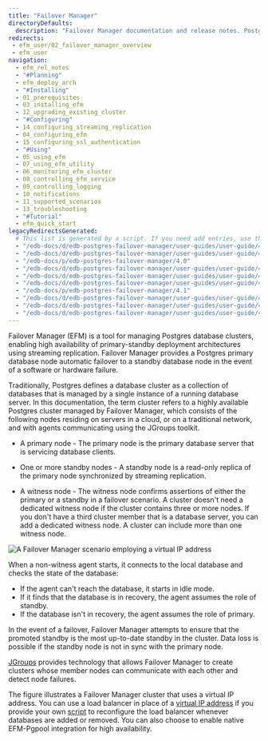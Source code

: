 ```yaml
---
title: "Failover Manager"
directoryDefaults:
  description: "Failover Manager documentation and release notes. PostgreSQL replication and failover manager for achieving high availability."
redirects:
 - efm_user/02_failover_manager_overview
 - efm_user
navigation:
  - efm_rel_notes
  - "#Planning"
  - efm_deploy_arch
  - "#Installing"
  - 01_prerequisites
  - 03_installing_efm
  - 12_upgrading_existing_cluster
  - "#Configuring"
  - 14_configuring_streaming_replication
  - 04_configuring_efm
  - 15_configuring_ssl_authentication
  - "#Using"
  - 05_using_efm
  - 07_using_efm_utility
  - 06_monitoring_efm_cluster
  - 08_controlling_efm_service
  - 09_controlling_logging
  - 10_notifications
  - 11_supported_scenarios
  - 13_troubleshooting
  - "#Tutorial"
  - efm_quick_start
legacyRedirectsGenerated:
  # This list is generated by a script. If you need add entries, use the `legacyRedirects` key.
  - "/edb-docs/d/edb-postgres-failover-manager/user-guides/user-guide/4.0/whats_new.html"
  - "/edb-docs/d/edb-postgres-failover-manager/user-guides/user-guide/4.0/index.html"
  - "/edb-docs/p/edb-postgres-failover-manager/4.0"
  - "/edb-docs/d/edb-postgres-failover-manager/user-guides/user-guide/4.0/genindex.html"
  - "/edb-docs/d/edb-postgres-failover-manager/user-guides/user-guide/4.0/conclusion.html"
  - "/edb-docs/d/edb-postgres-failover-manager/user-guides/user-guide/4.1/whats_new.html"
  - "/edb-docs/p/edb-postgres-failover-manager/4.1"
  - "/edb-docs/d/edb-postgres-failover-manager/user-guides/user-guide/4.1/genindex.html"
  - "/edb-docs/d/edb-postgres-failover-manager/user-guides/user-guide/4.1/conclusion.html"
  - "/edb-docs/d/edb-postgres-failover-manager/user-guides/user-guide/4.1/index.html"
---
```

<div id="failover_manager_overview" class="registered_link"></div>

Failover Manager (EFM) is a tool for managing Postgres database clusters, enabling high availability of primary-standby deployment architectures using streaming replication. Failover Manager provides a Postgres primary database node automatic failover to a standby database node in the event of a software or hardware failure.

Traditionally, Postgres defines a database cluster as a collection of databases that is managed by a single instance of a running database server. In this documentation, the term cluster refers to a highly available Postgres cluster managed by Failover Manager, which consists of the following nodes residing on servers in a cloud, or on a traditional network, and with agents communicating using the JGroups toolkit.

-   A primary node - The primary node is the primary database server that is servicing database clients.
-   One or more standby nodes - A standby node is a read-only replica of the primary node synchronized by streaming replication.

-   A witness node - The witness node confirms assertions of either the primary or a standby in a failover scenario. A cluster doesn't need a dedicated witness node if the cluster contains three or more nodes. If you don't have a third cluster member that is a database server, you can add a dedicated witness node. A cluster can include more than one witness node.




![A Failover Manager scenario employing a virtual IP address](images/failover_manager_overview.png)

When a non-witness agent starts, it connects to the local database and checks the state of the database:

-   If the agent can't reach the database, it starts in idle mode.
-   If it finds that the database is in recovery, the agent assumes the role of standby.
-   If the database isn't in recovery, the agent assumes the role of primary.

In the event of a failover, Failover Manager attempts to ensure that the promoted standby is the most up-to-date standby in the cluster. Data loss is possible if the standby node is not in sync with the primary node.

[JGroups](http://www.jgroups.org/) provides technology that allows Failover Manager to create clusters whose member nodes can communicate with each other and detect node failures.

The figure illustrates a Failover Manager cluster that uses a virtual IP address. You can use a load balancer in place of a [virtual IP address](04_configuring_efm/05_using_vip_addresses/#using_vip_addresses) if you provide your own [script](04_configuring_efm/01_cluster_properties/#cluster_properties) to reconfigure the load balancer whenever databases are added or removed. You can also choose to enable native EFM-Pgpool integration for high availability.


